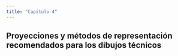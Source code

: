 ```yaml
---
title: "Capítulo 4"
---
```


## Proyecciones y métodos de representación recomendados para los dibujos técnicos